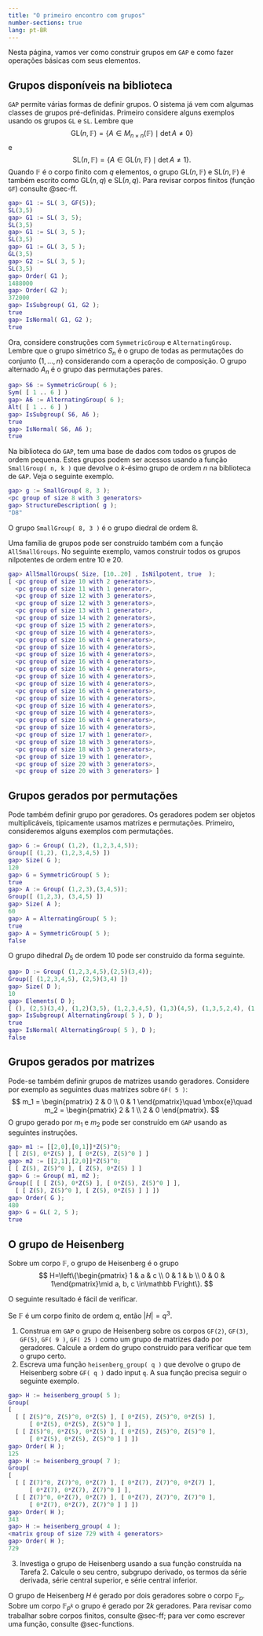 ```yaml
---
title: "O primeiro encontro com grupos"
number-sections: true
lang: pt-BR
---
```


Nesta página, vamos ver como construir grupos em `GAP` e como fazer operações básicas com seus elementos.

## Grupos disponíveis na biblioteca {#sec-grupos}

:::{.subexample}
`GAP` permite várias formas de definir grupos. O sistema já vem com algumas classes de grupos pré-definidas. Primeiro considere alguns exemplos usando os grupos ``GL`` e ``SL``. Lembre que 
$$
\mbox{GL}(n,\mathbb F)=\{A\in M_{n\times n}(\mathbb F)\mid \det A\neq 0\}
$$
e
$$
\mbox{SL}(n,\mathbb F)=\{A\in \mbox{GL}(n,\mathbb F)\mid \det A\neq 1\}.
$$
Quando $\mathbb F$ é o corpo finito com $q$ elementos, o grupo $\mbox{GL}(n,\mathbb F)$ e $\mbox{SL}(n,\mathbb F)$ é também escrito como $\mbox{GL}(n,q)$ e $\mbox{SL}(n,q)$. Para revisar corpos finitos (função `GF`) consulte @sec-ff.
```matlab
gap> G1 := SL( 3, GF(5));
SL(3,5)
gap> G1 := SL( 3, 5);
SL(3,5)
gap> G1 := SL( 3, 5 );
SL(3,5)
gap> G1 := GL( 3, 5 );
GL(3,5)
gap> G2 := SL( 3, 5 );
SL(3,5)
gap> Order( G1 );
1488000
gap> Order( G2 );
372000
gap> IsSubgroup( G1, G2 );
true
gap> IsNormal( G1, G2 );
true
```

Ora, considere construções com `SymmetricGroup` e `AlternatingGroup`. Lembre que o grupo simétrico $S_n$ é o grupo de todas as permutações do conjunto $\{1,\ldots,n\}$ considerando com a operaçõo de composição. O grupo alternado $A_n$ é o grupo das permutações pares.

```matlab
gap> S6 := SymmetricGroup( 6 );
Sym( [ 1 .. 6 ] )
gap> A6 := AlternatingGroup( 6 );
Alt( [ 1 .. 6 ] )
gap> IsSubgroup( S6, A6 );
true
gap> IsNormal( S6, A6 );
true
```

Na biblioteca do `GAP`, tem uma base de dados com todos os grupos de ordem pequena. Estes grupos podem ser acessos usando a função `SmallGroup( n, k )` que devolve o $k$-ésimo grupo de ordem $n$ na biblioteca de `GAP`. Veja o seguinte exemplo.

```matlab
gap> g := SmallGroup( 8, 3 );
<pc group of size 8 with 3 generators>
gap> StructureDescription( g );
"D8"
```
O grupo `SmallGroup( 8, 3 )` é o grupo diedral de ordem 8.

Uma família de grupos pode ser construído também com a função `AllSmallGroups`. No seguinte exemplo, vamos construir todos os grupos nilpotentes de ordem entre $10$ e $20$.
```matlab
gap> AllSmallGroups( Size, [10..20] , IsNilpotent, true  );
[ <pc group of size 10 with 2 generators>, 
  <pc group of size 11 with 1 generator>, 
  <pc group of size 12 with 3 generators>, 
  <pc group of size 12 with 3 generators>, 
  <pc group of size 13 with 1 generator>, 
  <pc group of size 14 with 2 generators>, 
  <pc group of size 15 with 2 generators>, 
  <pc group of size 16 with 4 generators>, 
  <pc group of size 16 with 4 generators>, 
  <pc group of size 16 with 4 generators>, 
  <pc group of size 16 with 4 generators>, 
  <pc group of size 16 with 4 generators>, 
  <pc group of size 16 with 4 generators>, 
  <pc group of size 16 with 4 generators>, 
  <pc group of size 16 with 4 generators>, 
  <pc group of size 16 with 4 generators>, 
  <pc group of size 16 with 4 generators>, 
  <pc group of size 16 with 4 generators>, 
  <pc group of size 16 with 4 generators>, 
  <pc group of size 16 with 4 generators>, 
  <pc group of size 16 with 4 generators>, 
  <pc group of size 17 with 1 generator>, 
  <pc group of size 18 with 3 generators>, 
  <pc group of size 18 with 3 generators>, 
  <pc group of size 19 with 1 generator>, 
  <pc group of size 20 with 3 generators>, 
  <pc group of size 20 with 3 generators> ]
```
:::


## Grupos gerados por permutações

:::{.subexample}
Pode também definir grupo por geradores. Os geradores podem ser objetos multiplicáveis, tipicamente usamos matrizes e permutações. Primeiro, consideremos alguns exemplos com permutações.
```matlab
gap> G := Group( (1,2), (1,2,3,4,5));
Group([ (1,2), (1,2,3,4,5) ])
gap> Size( G );
120
gap> G = SymmetricGroup( 5 );
true
gap> A := Group( (1,2,3),(3,4,5));
Group([ (1,2,3), (3,4,5) ])
gap> Size( A );
60
gap> A = AlternatingGroup( 5 );
true
gap> A = SymmetricGroup( 5 );
false
```

O grupo dihedral $D_5$ de ordem $10$ pode ser construído da forma seguinte.
```matlab
gap> D := Group( (1,2,3,4,5),(2,5)(3,4));
Group([ (1,2,3,4,5), (2,5)(3,4) ])
gap> Size( D );
10
gap> Elements( D );
[ (), (2,5)(3,4), (1,2)(3,5), (1,2,3,4,5), (1,3)(4,5), (1,3,5,2,4), (1,4)(2,3), (1,4,2,5,3), (1,5,4,3,2), (1,5)(2,4) ]
gap> IsSubgroup( AlternatingGroup( 5 ), D );
true
gap> IsNormal( AlternatingGroup( 5 ), D );
false
```
:::

## Grupos gerados por matrizes

:::{.subexample}
Pode-se também definir grupos de matrizes usando geradores. Considere por exemplo as seguintes duas matrizes sobre `GF( 5 )`:
$$
m_1 = \begin{pmatrix} 2 & 0 \\ 0 & 1 \end{pmatrix}\quad \mbox{e}\quad m_2 = \begin{pmatrix} 2 & 1 \\ 2 & 0 \end{pmatrix}.
$$
O grupo gerado por $m_1$ e $m_2$ pode ser construído em `GAP` usando as seguintes instruções.
```matlab
gap> m1 := [[2,0],[0,1]]*Z(5)^0;
[ [ Z(5), 0*Z(5) ], [ 0*Z(5), Z(5)^0 ] ]
gap> m2 := [[2,1],[2,0]]*Z(5)^0;
[ [ Z(5), Z(5)^0 ], [ Z(5), 0*Z(5) ] ]
gap> G := Group( m1, m2 );
Group([ [ [ Z(5), 0*Z(5) ], [ 0*Z(5), Z(5)^0 ] ], 
  [ [ Z(5), Z(5)^0 ], [ Z(5), 0*Z(5) ] ] ])
gap> Order( G );
480
gap> G = GL( 2, 5 );
true
```
:::

## O grupo de Heisenberg

:::{.subproblem}
Sobre um corpo $\mathbb F$, o grupo de Heisenberg é o grupo 
$$
H=\left\{\begin{pmatrix} 1 & a & c \\ 0 & 1 & b \\ 0 & 0 & 1\end{pmatrix}\mid a, b, c \in\mathbb F\right\}.
$$

O seguinte resultado é fácil de verificar.

::::{#lemma-}
Se $\mathbb F$ é um corpo finito de ordem $q$, então $|H|=q^3$. 
::::

1. Construa em `GAP` o grupo de Heisenberg sobre os corpos `GF(2)`, `GF(3)`, `GF(5)`, `GF( 9 )`, `GF( 25 )` como um grupo de matrizes dado por geradores. Calcule a ordem do grupo construido para verificar que tem o grupo certo. 
2. Escreva uma função `heisenberg_group( q )` que devolve o grupo de Heisenberg  sobre `GF( q )` dado input `q`. A sua função precisa seguir o seguinte exemplo.
```matlab
gap> H := heisenberg_group( 5 );
Group(
[ 
  [ [ Z(5)^0, Z(5)^0, 0*Z(5) ], [ 0*Z(5), Z(5)^0, 0*Z(5) ], 
      [ 0*Z(5), 0*Z(5), Z(5)^0 ] ], 
  [ [ Z(5)^0, 0*Z(5), 0*Z(5) ], [ 0*Z(5), Z(5)^0, Z(5)^0 ], 
      [ 0*Z(5), 0*Z(5), Z(5)^0 ] ] ])
gap> Order( H );
125
gap> H := heisenberg_group( 7 );
Group(
[ 
  [ [ Z(7)^0, Z(7)^0, 0*Z(7) ], [ 0*Z(7), Z(7)^0, 0*Z(7) ], 
      [ 0*Z(7), 0*Z(7), Z(7)^0 ] ], 
  [ [ Z(7)^0, 0*Z(7), 0*Z(7) ], [ 0*Z(7), Z(7)^0, Z(7)^0 ], 
      [ 0*Z(7), 0*Z(7), Z(7)^0 ] ] ])
gap> Order( H );
343
gap> H := heisenberg_group( 4 );
<matrix group of size 729 with 4 generators>
gap> Order( H );
729
```

3. Investiga o grupo de Heisenberg usando a sua função construída na Tarefa 2. Calcule o seu centro, subgrupo derivado, os termos da série derivada, série central superior, e série central inferior. 
:::

:::{.hint}
O grupo de Heisenberg $H$ é gerado por dois geradores sobre o corpo $\mathbb F_p$. Sobre um corpo $\mathbb F_{p^k}$ o grupo é gerado por $2k$ geradores. Para revisar como trabalhar sobre corpos finitos, consulte @sec-ff; para ver como escrever uma função, consulte @sec-functions.
:::


<!--

Para ver um grupo gerado por matrizes, considere o grupo de Heisenberg sobre $\mathbb F_5$.
```matlab
gap> F := GF( 5 );
GF(5)
gap> e := One( F );
Z(5)^0
gap> mx := [[1,1,0],[0,1,0],[0,0,1]]*e;
[ [ Z(5)^0, Z(5)^0, 0*Z(5) ], [ 0*Z(5), Z(5)^0, 0*Z(5) ], [ 0*Z(5), 0*Z(5), Z(5)^0 ] ]
gap> Display( mx );
 1 1 .
 . 1 .
 . . 1
gap> my := [[1,0,0],[0,1,1],[0,0,1]]*e;
[ [ Z(5)^0, 0*Z(5), 0*Z(5) ], [ 0*Z(5), Z(5)^0, Z(5)^0 ], [ 0*Z(5), 0*Z(5), Z(5)^0 ] ]
gap> Display( my );
 1 . .
 . 1 1
 . . 1
gap> H := Group( mx, my );
Group([ [ [ Z(5)^0, Z(5)^0, 0*Z(5) ], [ 0*Z(5), Z(5)^0, 0*Z(5) ], [ 0*Z(5), 0*Z(5), Z(5)^0 ] ], 
  [ [ Z(5)^0, 0*Z(5), 0*Z(5) ], [ 0*Z(5), Z(5)^0, Z(5)^0 ], [ 0*Z(5), 0*Z(5), Z(5)^0 ] ] ])
gap> Size( H );
125
gap> Comm( mx, my );
[ [ Z(5)^0, 0*Z(5), Z(5)^0 ], [ 0*Z(5), Z(5)^0, 0*Z(5) ], [ 0*Z(5), 0*Z(5), Z(5)^0 ] ]
gap> Display( last );
 1 . 1
 . 1 .
 . . 1
gap> IsSubgroup( SL( 3, 5 ), H );
true
gap> IsNormal( SL( 3, 5 ), H );
false
```
-->


